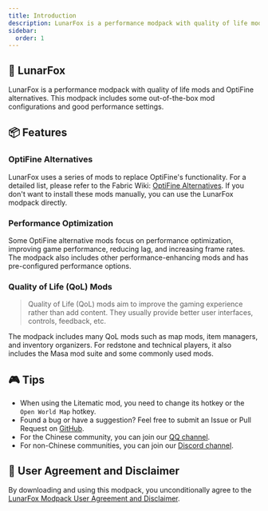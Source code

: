 ```yaml
---
title: Introduction
description: LunarFox is a performance modpack with quality of life mods and OptiFine alternatives. This modpack includes some out-of-the-box mod configurations and good performance settings.
sidebar:
  order: 1
---
```



<LinkCard
  title="Installation"
  description="LunarFox Modpack Installation Guide"
  href="/lunarfox/installation"
/>

## 🦊 LunarFox

LunarFox is a performance modpack with quality of life mods and OptiFine alternatives. This modpack includes some out-of-the-box mod configurations and good performance settings.

## 📦 Features

### OptiFine Alternatives

LunarFox uses a series of mods to replace OptiFine's functionality. For a detailed list, please refer to the Fabric Wiki: [OptiFine Alternatives](https://wiki.fabricmc.net/zh_cn:community:optifine_alternatives). If you don't want to install these mods manually, you can use the LunarFox modpack directly.

### Performance Optimization

Some OptiFine alternative mods focus on performance optimization, improving game performance, reducing lag, and increasing frame rates. The modpack also includes other performance-enhancing mods and has pre-configured performance options.

### Quality of Life (QoL) Mods

> Quality of Life (QoL) mods aim to improve the gaming experience rather than add content. They usually provide better user interfaces, controls, feedback, etc.

The modpack includes many QoL mods such as map mods, item managers, and inventory organizers. For redstone and technical players, it also includes the Masa mod suite and some commonly used mods.

## 🎮 Tips

- When using the Litematic mod, you need to change its hotkey or the `Open World Map` hotkey.
- Found a bug or have a suggestion? Feel free to submit an Issue or Pull Request on [GitHub](https://github.com/OrzMiku/lunarfox).
- For the Chinese community, you can join our [QQ channel](https://pd.qq.com/s/9erx9gm4m).
- For non-Chinese communities, you can join our [Discord channel](#TODO_discord).

## 🧾 User Agreement and Disclaimer

By downloading and using this modpack, you unconditionally agree to the [LunarFox Modpack User Agreement and Disclaimer](/lunarfox/disclaimer).
